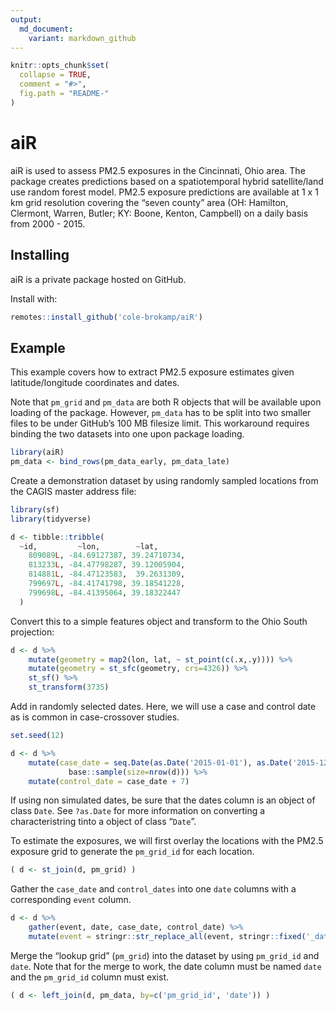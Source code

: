 ```yaml
---
output:
  md_document:
    variant: markdown_github
---
```


<!-- README.md is generated from README.Rmd. Please edit that file -->

```r
knitr::opts_chunk$set(
  collapse = TRUE,
  comment = "#>",
  fig.path = "README-"
)
```


# aiR

aiR is used to assess PM2.5 exposures in the Cincinnati, Ohio area. The package creates predictions based on a spatiotemporal hybrid satellite/land use random forest model. PM2.5 exposure predictions are available at 1 x 1 km grid resolution covering the "seven county" area (OH: Hamilton, Clermont, Warren, Butler; KY: Boone, Kenton, Campbell) on a daily basis from 2000 - 2015.

## Installing

aiR is a private package hosted on GitHub.

Install with:

```r
remotes::install_github('cole-brokamp/aiR')
```


## Example

This example covers how to extract PM2.5 exposure estimates given latitude/longitude coordinates and dates.

Note that `pm_grid` and `pm_data` are both R objects that will be available upon loading of the package. However, `pm_data` has to be split into two smaller files to be under GitHub's 100 MB filesize limit.  This workaround requires binding the two datasets into one upon package loading.

```r
library(aiR)
pm_data <- bind_rows(pm_data_early, pm_data_late)
```


Create a demonstration dataset by using randomly sampled locations from the CAGIS master address file:

```r
library(sf)
library(tidyverse)

d <- tibble::tribble(
  ~id,         ~lon,        ~lat,
    809089L, -84.69127387, 39.24710734,
    813233L, -84.47798287, 39.12005904,
    814881L, -84.47123583,  39.2631309,
    799697L, -84.41741798, 39.18541228,
    799698L, -84.41395064, 39.18322447
  )
```

Convert this to a simple features object and transform to the Ohio South projection:

```r
d <- d %>%
    mutate(geometry = map2(lon, lat, ~ st_point(c(.x,.y)))) %>%
    mutate(geometry = st_sfc(geometry, crs=4326)) %>%
    st_sf() %>%
    st_transform(3735)
```

Add in randomly selected dates. Here, we will use a case and control date as is common in case-crossover studies.

```r
set.seed(12)

d <- d %>%
    mutate(case_date = seq.Date(as.Date('2015-01-01'), as.Date('2015-12-31'), by=1) %>%
             base::sample(size=nrow(d))) %>%
    mutate(control_date = case_date + 7)
```

If using non simulated dates, be sure that the dates column is an object of class `Date`.  See `?as.Date` for more information on converting a characteristring tinto a object of class "`Date`".

To estimate the exposures, we will first overlay the locations with the PM2.5 exposure grid to generate the `pm_grid_id` for each location.

```r
( d <- st_join(d, pm_grid) )
```

Gather the `case_date` and `control_dates` into one `date` columns with a corresponding `event` column.

```r
d <- d %>%
    gather(event, date, case_date, control_date) %>%
    mutate(event = stringr::str_replace_all(event, stringr::fixed('_date'),''))
```


Merge the "lookup grid" (`pm_grid`) into the dataset by using `pm_grid_id` and `date`. Note that for the merge to work, the date column must be named `date` and the `pm_grid_id` column must exist.

```r
( d <- left_join(d, pm_data, by=c('pm_grid_id', 'date')) )
```



